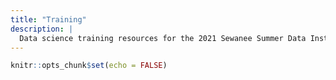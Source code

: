 ```yaml
---
title: "Training"
description: |
  Data science training resources for the 2021 Sewanee Summer Data Institute
---
```


```r
knitr::opts_chunk$set(echo = FALSE)
```

